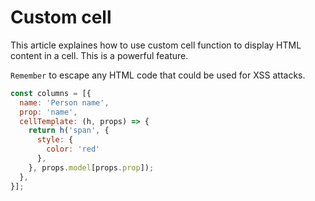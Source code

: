 
<Meta title="Docs/Custom cell"/>

# Custom cell

This article explaines how to use custom cell function to display HTML content in a cell.
This is a powerful feature.


`Remember` to escape any HTML code that could be used for XSS attacks.

```js
const columns = [{
  name: 'Person name',
  prop: 'name',
  cellTemplate: (h, props) => {
    return h('span', {
      style: {
        color: 'red'
      },
    }, props.model[props.prop]);
  },
}];
```

<Canvas>
  <Story id="js--custom-cell"/>
</Canvas>
